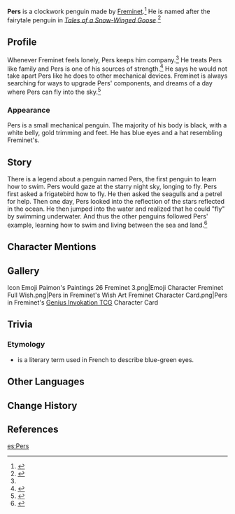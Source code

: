 {{Terminology Infobox
|image        = NPC Pers.png
|type         = Lore
}}
'''Pers''' is a clockwork penguin made by [[Freminet]].<ref name="fcp">{{Ref/VO|Freminet|About Freminet: Clockwork Penguin}}</ref> He is named after the fairytale penguin in ''[[Tales of a Snow-Winged Goose]]''.<ref>{{Ref/CS|Freminet|Tales of a Snow-Winged Goose}}</ref>

==Profile==
Whenever Freminet feels lonely, Pers keeps him company.<ref name="fcp" /> He treats Pers like family and Pers is one of his sources of strength.<ref>{{Ref/CS|Freminet|Vision}}</ref> He says he would not take apart Pers like he does to other mechanical devices. Freminet is always searching for ways to upgrade Pers' components, and dreams of a day where Pers can fly into the sky.<ref>{{Ref/VO|Freminet|Freminet's Hobbies}}</ref>

===Appearance===
Pers is a small mechanical penguin. The majority of his body is black, with a white belly, gold trimming and feet. He has blue eyes and a hat resembling Freminet's.

==Story==
There is a legend about a penguin named Pers, the first penguin to learn how to swim. Pers would gaze at the starry night sky, longing to fly. Pers first asked a frigatebird how to fly. He then asked the seagulls and a petrel for help. Then one day, Pers looked into the reflection of the stars reflected in the ocean. He then jumped into the water and realized that he could "fly" by swimming underwater. And thus the other penguins followed Pers' example, learning how to swim and living between the sea and land.<ref>{{Ref/Book|Tales of a Snow-Winged Goose}}</ref>

==Character Mentions==
{{Character Mentions}}

==Gallery==
<gallery>
Icon Emoji Paimon's Paintings 26 Freminet 3.png|Emoji
Character Freminet Full Wish.png|Pers in Freminet's Wish Art
Freminet Character Card.png|Pers in Freminet's [[Genius Invokation TCG]] Character Card
</gallery>

==Trivia==
===Etymology===
*{{Fr|Pers}} is a literary term used in French to describe blue-green eyes.

==Other Languages==
{{Other Languages
|default_hidden = 1
|en      = Pers
|zhs     = 佩伊
|zhs_rm  = Pèiyī
|zht     = 佩伊
|zht_rm  = Pèiyī
|ja      = ペールス
|ja_rm   = Peerusu
|ko      = 페어
|es      = Pers
|fr      = Pers
|ru      = Пер
|th      = Pers
|vi      = Pers
|de      = Pers
|id      = Pers
|pt      = Pers
|tr      = Pers
|it      = Pers
}}

==Change History==
{{Change History|introduced=4.0}}

==References==
{{Reflist}}

[[es:Pers]]